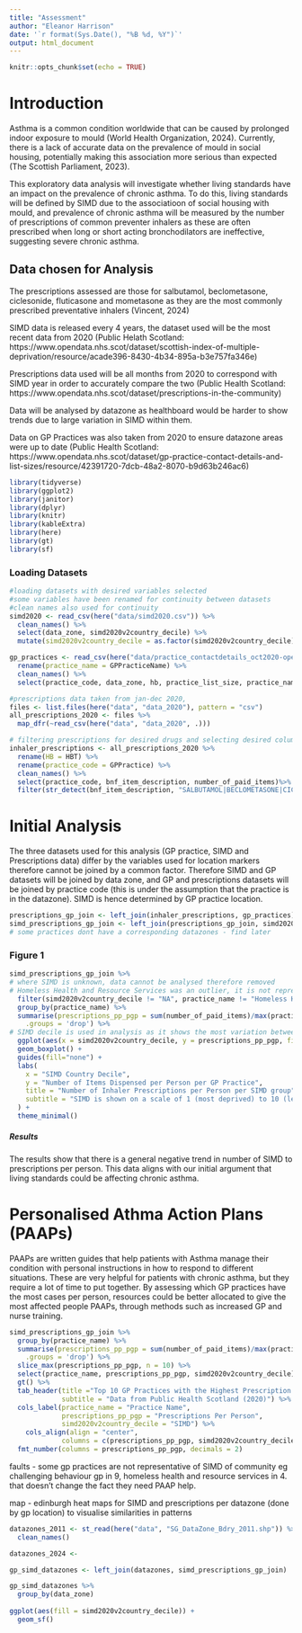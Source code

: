 ```yaml
---
title: "Assessment"
author: "Eleanor Harrison"
date: '`r format(Sys.Date(), "%B %d, %Y")`'
output: html_document
---
```


```r
knitr::opts_chunk$set(echo = TRUE)
```

# Introduction

Asthma is a common condition worldwide that can be caused by prolonged indoor exposure to mould (World Health Organization, 2024). Currently, there is a lack of accurate data on the prevalence of mould in social housing, potentially making this association more serious than expected (The Scottish Parliament, 2023).

This exploratory data analysis will investigate whether living standards have an impact on the prevalence of chronic asthma. To do this, living standards will be defined by SIMD due to the associatioon of social housing with mould, and prevalence of chronic asthma will be measured by the number of prescriptions of common preventer inhalers as these are often prescribed when long or short acting bronchodilators are ineffective, suggesting severe chronic asthma.

## Data chosen for Analysis

The prescriptions assessed are those for salbutamol, beclometasone, ciclesonide, fluticasone and mometasone as they are the most commonly prescribed preventative inhalers (Vincent, 2024)

SIMD data is released every 4 years, the dataset used will be the most recent data from 2020 (Public Helath Scotland: https://www.opendata.nhs.scot/dataset/scottish-index-of-multiple-deprivation/resource/acade396-8430-4b34-895a-b3e757fa346e)

Prescriptions data used will be all months from 2020 to correspond with SIMD year in order to accurately compare the two (Public Health Scotland: https://www.opendata.nhs.scot/dataset/prescriptions-in-the-community)

Data will be analysed by datazone as healthboard would be harder to show trends due to large variation in SIMD within them.

Data on GP Practices was also taken from 2020 to ensure datazone areas were up to date (Public Health Scotland: https://www.opendata.nhs.scot/dataset/gp-practice-contact-details-and-list-sizes/resource/42391720-7dcb-48a2-8070-b9d63b246ac6)

```r
library(tidyverse)
library(ggplot2)
library(janitor)
library(dplyr)
library(knitr)
library(kableExtra)
library(here)
library(gt)
library(sf)
```

### Loading Datasets

```r
#loading datasets with desired variables selected
#some variables have been renamed for continuity between datasets
#clean names also used for continuity
simd2020 <- read_csv(here("data/simd2020.csv")) %>% 
  clean_names() %>% 
  select(data_zone, simd2020v2country_decile) %>% 
  mutate(simd2020v2country_decile = as.factor(simd2020v2country_decile))

gp_practices <- read_csv(here("data/practice_contactdetails_oct2020-open-data.csv")) %>% 
  rename(practice_name = GPPracticeName) %>% 
  clean_names() %>% 
  select(practice_code, data_zone, hb, practice_list_size, practice_name)

#prescriptions data taken from jan-dec 2020, 
files <- list.files(here("data", "data_2020"), pattern = "csv")
all_prescriptions_2020 <- files %>% 
  map_dfr(~read_csv(here("data", "data_2020", .)))

# filtering prescriptions for desired drugs and selecting desired columns
inhaler_prescriptions <- all_prescriptions_2020 %>% 
  rename(HB = HBT) %>%
  rename(practice_code = GPPractice) %>% 
  clean_names() %>% 
  select(practice_code, bnf_item_description, number_of_paid_items)%>% 
  filter(str_detect(bnf_item_description, "SALBUTAMOL|BECLOMETASONE|CICLESONIDE|FLUTICASONE|MOMETASONE"))
```

# Initial Analysis

The three datasets used for this analysis (GP practice, SIMD and Prescriptions data) differ by the variables used for location markers therefore cannot be joined by a common factor.
Therefore SIMD and GP datasets will be joined by data zone, and GP and prescriptions datasets will be joined by practice code (this is under the assumption that the practice is in the datazone). SIMD is hence determined by GP practice location.

```r
prescriptions_gp_join <- left_join(inhaler_prescriptions, gp_practices)
simd_prescriptions_gp_join <- left_join(prescriptions_gp_join, simd2020)
# some practices dont have a corresponding datazones - find later
```

### Figure 1
```r
simd_prescriptions_gp_join %>% 
# where SIMD is unknown, data cannot be analysed therefore removed
# Homeless Health and Resource Services was an outlier, it is not representative of the SIMD of patients and was therefore removed
  filter(simd2020v2country_decile != "NA", practice_name != "Homeless Health & Resource Services") %>% 
  group_by(practice_name) %>%
  summarise(prescriptions_pp_pgp = sum(number_of_paid_items)/max(practice_list_size), simd2020v2country_decile = first(simd2020v2country_decile),
    .groups = 'drop') %>% 
# SIMD decile is used in analysis as it shows the most variation between groups (rather than quintile)
  ggplot(aes(x = simd2020v2country_decile, y = prescriptions_pp_pgp, fill = simd2020v2country_decile)) +
  geom_boxplot() +
  guides(fill="none") +
  labs(
    x = "SIMD Country Decile",
    y = "Number of Items Dispensed per Person per GP Practice",
    title = "Number of Inhaler Prescriptions per Person per SIMD group",
    subtitle = "SIMD is shown on a scale of 1 (most deprived) to 10 (least deprived)"
  ) +
  theme_minimal()
```

##### Results 
The results show that there is a general negative trend in number of SIMD to prescriptions per person. This data aligns with our initial argument that living standards could be affecting chronic asthma.

# Personalised Athma Action Plans (PAAPs)

PAAPs are written guides that help patients with Asthma manage their condition with personal instructions in how to respond to different situations. These are very helpful for patients with chronic asthma, but they require a lot of time to put together. By assessing which GP practices have the most cases per person, resources could be better allocated to give the most affected people PAAPs, through methods such as increased GP and nurse training. 


```r
simd_prescriptions_gp_join %>% 
  group_by(practice_name) %>%
  summarise(prescriptions_pp_pgp = sum(number_of_paid_items)/max(practice_list_size), simd2020v2country_decile = first(simd2020v2country_decile),
    .groups = 'drop') %>% 
  slice_max(prescriptions_pp_pgp, n = 10) %>% 
  select(practice_name, prescriptions_pp_pgp, simd2020v2country_decile) %>%
  gt() %>% 
  tab_header(title ="Top 10 GP Practices with the Highest Prescription Rates for Prventative Inhalers in Scotland", 
             subtitle = "Data from Public Health Scotland (2020)") %>% 
  cols_label(practice_name = "Practice Name",
             prescriptions_pp_pgp = "Prescriptions Per Person",
             simd2020v2country_decile = "SIMD") %>% 
    cols_align(align = "center",
             columns = c(prescriptions_pp_pgp, simd2020v2country_decile)) %>% 
  fmt_number(columns = prescriptions_pp_pgp, decimals = 2) 

```

faults - some gp practices are not representative of SIMD of community eg challenging behaviour gp in 9, homeless health and resource services in 4. that doesn't change the fact they need PAAP help.

map - edinburgh heat maps for SIMD and prescriptions per datazone (done by gp location) to visualise similarities in patterns

```r
datazones_2011 <- st_read(here("data", "SG_DataZone_Bdry_2011.shp")) %>% 
  clean_names()

datazones_2024 <- 

gp_simd_datazones <- left_join(datazones, simd_prescriptions_gp_join)

gp_simd_datazones %>% 
  group_by(data_zone) 
  
ggplot(aes(fill = simd2020v2country_decile)) +
  geom_sf()
```

